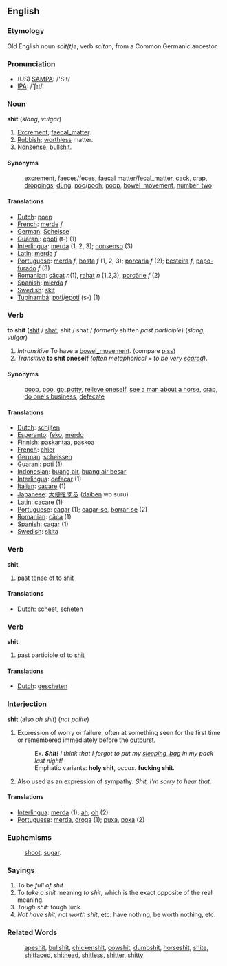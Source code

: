 ==English==
=== Etymology ===
Old English noun ''scit(t)e'', verb ''scitan'', from a Common Germanic ancestor.

=== Pronunciation ===
*(US) [[w:SAMPA|SAMPA]]: /'SIt/
*[[w:IPA|IPA]]: /'ʃɪt/

=== Noun ===

'''shit''' (''slang'', ''vulgar'') 

# [[Excrement]]; [[faecal_matter]].
# [[Rubbish]]; [[worthless]] matter.
# [[Nonsense]]; [[bullshit]].

==== Synonyms ====

:[[excrement]], [[faeces]]/[[feces]], [[faecal matter]]/[[fecal_matter]], [[cack]], [[crap]], [[droppings]], [[dung]], [[poo]]/[[pooh]], [[poop]], [[bowel_movement]], [[number_two]]

==== Translations ====
*[[Dutch]]: [[poep]]
*[[French]]: [[merde]] ''f''
*[[German]]: [[Scheisse]]
*[[Guarani]]: [[epoti]] (t-) (1)
*[[Interlingua]]: [[merda]] (1, 2, 3); [[nonsenso]] (3)
*[[Latin]]: [[merda]] ''f''
*[[Portuguese]]: [[merda]] ''f'', [[bosta]] ''f'' (1, 2, 3); [[porcaria]] ''f'' (2); [[besteira]] ''f'', [[papo-furado]] ''f'' (3)
*[[Romanian]]: [[căcat]] ''n''(1), [[rahat]] ''n'' (1,2,3), [[porcărie]] ''f'' (2)
*[[Spanish]]: [[mierda]] ''f''
*[[Swedish]]: [[skit]]
*[[Tupinambá]]: [[poti]]/[[epoti]] (s-) (1)

=== Verb ===

'''to shit''' ([[shit]] / [[shat]], shit / shat / ''formerly'' shitten ''past participle'') (''slang'', ''vulgar'') 

# ''Intransitive'' To have a [[bowel_movement]]. (compare [[piss]])
# ''Transitive'' '''to shit oneself''' ''(often metaphorical = to be very [[scared]])''.

==== Synonyms ====
:[[poop]], [[poo]], [[go_potty]], [[relieve oneself]], [[see a man about a horse]], [[crap]], [[do one's business]], [[defecate]]

==== Translations ====
*[[Dutch]]: [[schijten]]
*[[Esperanto]]: [[feko]], [[merdo]]
*[[Finnish]]: [[paskantaa]], [[paskoa]]
*[[French]]: [[chier]]
*[[German]]: [[scheissen]]
*[[Guarani]]: [[poti]] (1)
*[[Indonesian]]: [[buang air]], [[buang air besar]]
*[[Interlingua]]: [[defecar]] (1)
*[[Italian]]: [[cacare]] (1)
*[[Japanese]]: [[大便]]をする ([[daiben]] wo suru)
*[[Latin]]: [[cacare]] (1)
*[[Portuguese]]: [[cagar]] (1); [[cagar-se]], [[borrar-se]] (2)
*[[Romanian]]: [[căca]] (1)
*[[Spanish]]: [[cagar]] (1)
*[[Swedish]]: [[skita]]

=== Verb ===

'''shit'''

# past tense of to [[shit]]

==== Translations ====
*[[Dutch]]: [[scheet]], [[scheten]]

=== Verb ===

'''shit'''

# past participle of to [[shit]]

==== Translations ====
*[[Dutch]]: [[gescheten]]

=== Interjection ===

'''shit''' (also ''oh shit'') (''not polite'') 

# Expression of worry or failure, often at something seen for the first time or remembered immediately before the [[outburst]].
#:Ex. '' '''Shit!''' I think that I forgot to put my [[sleeping_bag]] in my pack last night!''
#:Emphatic variants: '''holy shit''', ''occas.'' '''fucking shit'''.
#Also used as an expression of sympathy: ''Shit, I'm sorry to hear that.''

==== Translations ====
*[[Interlingua]]: [[merda]] (1); [[ah]], [[oh]] (2)
*[[Portuguese]]: [[merda]], [[droga]] (1); [[puxa]], [[poxa]] (2)

=== Euphemisms ===
:[[shoot]], [[sugar]].

=== Sayings ===

# To be ''full of shit''
# To ''take a shit'' meaning ''to shit'', which is the exact opposite of the real meaning.
# ''Tough shit'': tough luck.
# ''Not have shit'', ''not worth shit'', etc: have nothing, be worth nothing, etc.

===Related Words===
:[[apeshit]], [[bullshit]], [[chickenshit]], [[cowshit]], [[dumbshit]], [[horseshit]], [[shite]], [[shitfaced]], [[shithead]], [[shitless]], [[shitter]], [[shitty]]